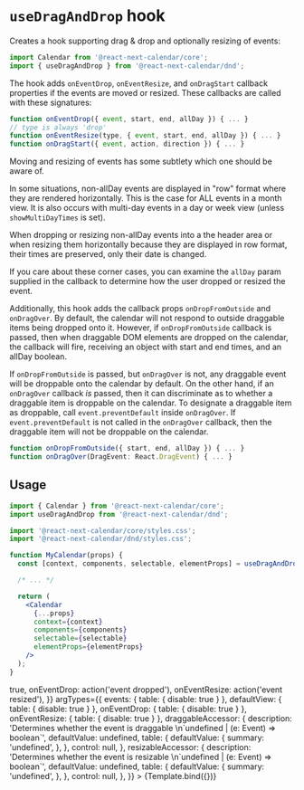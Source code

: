 

<Meta title="dnd/Basic usage" component={DragAndDropCalendar} />


# `useDragAndDrop` hook

Creates a hook supporting drag & drop and optionally resizing of events:

```js dark
import Calendar from '@react-next-calendar/core';
import { useDragAndDrop } from '@react-next-calendar/dnd';
```

The hook adds `onEventDrop`, `onEventResize`, and `onDragStart` callback
properties if the events are moved or resized. These callbacks are called
with these signatures:

```js dark
function onEventDrop({ event, start, end, allDay }) { ... }
// type is always 'drop'
function onEventResize(type, { event, start, end, allDay }) { ... }
function onDragStart({ event, action, direction }) { ... }
```

Moving and resizing of events has some subtlety which one should be aware of.

In some situations, non-allDay events are displayed in "row" format where
they are rendered horizontally. This is the case for ALL events in a month
view. It is also occurs with multi-day events in a day or week view (unless
`showMultiDayTimes` is set).

When dropping or resizing non-allDay events into a the header area or when
resizing them horizontally because they are displayed in row format, their
times are preserved, only their date is changed.

If you care about these corner cases, you can examine the `allDay` param
supplied in the callback to determine how the user dropped or resized the
event.

Additionally, this hook adds the callback props `onDropFromOutside` and
`onDragOver`. By default, the calendar will not respond to outside draggable
items being dropped onto it. However, if `onDropFromOutside` callback is
passed, then when draggable DOM elements are dropped on the calendar, the
callback will fire, receiving an object with start and end times, and an
allDay boolean.

If `onDropFromOutside` is passed, but `onDragOver` is not, any draggable
event will be droppable onto the calendar by default. On the other hand, if
an `onDragOver` callback _is_ passed, then it can discriminate as to whether
a draggable item is droppable on the calendar. To designate a draggable item
as droppable, call `event.preventDefault` inside `onDragOver`. If
`event.preventDefault` is not called in the `onDragOver` callback, then the
draggable item will not be droppable on the calendar.

```ts dark
function onDropFromOutside({ start, end, allDay }) { ... }
function onDragOver(DragEvent: React.DragEvent) { ... }
```

## Usage

```jsx dark
import { Calendar } from '@react-next-calendar/core';
import useDragAndDrop from '@react-next-calendar/dnd';

import '@react-next-calendar/core/styles.css';
import '@react-next-calendar/dnd/styles.css';

function MyCalendar(props) {
  const [context, components, selectable, elementProps] = useDragAndDrop(props);

  /* ... */

  return (
    <Calendar
      {...props}
      context={context}
      components={components}
      selectable={selectable}
      elementProps={elementProps}
    />
  );
}
```

<Canvas>
  <Story
    name="Basic usage"
    args={{
      defaultView: 'week',
      events,
      resizableAccessor: e => true,
      onEventDrop: action('event dropped'),
      onEventResize: action('event resized'),
    }}
    argTypes={{
      events: { table: { disable: true } },
      defaultView: { table: { disable: true } },
      onEventDrop: { table: { disable: true } },
      onEventResize: { table: { disable: true } },
      draggableAccessor: {
        description:
          'Determines whether the event is draggable \n`undefined | (e: Event) => boolean`',
        defaultValue: undefined,
        table: {
          defaultValue: {
            summary: 'undefined',
          },
        },
        control: null,
      },
      resizableAccessor: {
        description:
          'Determines whether the event is resizable \n`undefined | (e: Event) => boolean`',
        defaultValue: undefined,
        table: {
          defaultValue: {
            summary: 'undefined',
          },
        },
        control: null,
      },
    }}
  >
    {Template.bind({})}
  </Story>
</Canvas>

<ArgsTable of={useDragAndDrop} />
